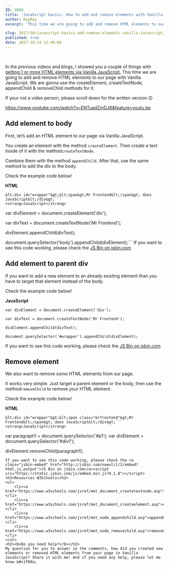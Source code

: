 ```yaml
---
ID: 1068
title: 'JavaScript basics: How to add and remove elements with Vanilla JavaScript'
author: RayRay
excerpt: 'This time we are going to add and remove HTML elements to our page with Vanilla JavaScript. With the createElement, createTextNode & removeChild.'

slug: 2017/10/javascript-basics-add-remove-elements-vanilla-javascript/
published: true
date: 2017-10-24 12:46:04
---
```

&nbsp;

In the previous videos and blogs, I showed you a couple of things with <a href="https://blog.mrfrontend.org/2017/10/javascript-basics-select-one-or-multiple-html-elements/" target="_blank" rel="noopener">getting 1 or more HTML elements via Vanilla JavaScript.</a> This time we are going to add and remove HTML elements to our page with Vanilla JavaScript. We are gonna use the createElement, createTextNode, appendChild &amp; removeChild methods for it.

If your not a video person, please scroll down for the written version 😉

https://www.youtube.com/watch?v=ENTuadZmDJ8&feature=youtu.be
<h2>Add element to body</h2>
First, let’s add an HTML element to our page via Vanilla JavaScript.

You create an element with the method <code>createElement</code>. Then create a text inside of it with the method<code>createTextNode</code>.

Combine them with the method <code>appendChild</code>. After that, use the same method to add the div to the body.

Check the example code below!

<strong>HTML</strong>
```
&lt;div id="wrapper"&gt;&lt;span&gt;Mr Frontend&lt;/span&gt; does JavaScript&lt;/div&gt;```
<strong>JavaScript</strong>
```
var divElement = document.createElement('div');

var divText = document.createTextNode('Mr Frontend');

divElement.appendChild(divText);

document.querySelector('body').appendChild(divElement);```
If you want to see this code working, please check the <a class="jsbin-embed" href="http://jsbin.com/busocuh/2/embed?html,js,output">JS Bin on jsbin.com</a><script src="https://static.jsbin.com/js/embed.min.js?4.1.0"></script>
<h2>Add element to parent div</h2>
If you want to add a new element to an already existing element than you have to target that element instead of the body.

Check the example code below!

<strong>JavaScript</strong>
```
var divElement = document.createElement('div');

var divText = document.createTextNode('Mr Frontend');

divElement.appendChild(divText);

document.querySelector('#wrapper').appendChild(divElement);
```
If you want to see this code working, please check the <a class="jsbin-embed" href="http://jsbin.com/vidoroc/2/embed?html,js,output">JS Bin on jsbin.com</a><script src="https://static.jsbin.com/js/embed.min.js?4.1.0"></script>
<h2>Remove element</h2>
We also want to remove some HTML elements from our page.

It works very simple. Just target a parent element or the body, then use the method<code>removeChild</code> to remove your HTML element.

Check the example code below!

<strong>HTML</strong>
```
&lt;div id="wrapper"&gt;&lt;span class="mrfrontend"&gt;Mr Frontend&lt;/span&gt; does JavaScript&lt;/div&gt;```
<strong>JavaScript</strong>
```
var paragraph1 = document.querySelector('#p1'); 
var divElement = document.querySelector('#div1'); 

divElement.removeChild(paragraph1);
```
If you want to see this code working, please check the <a class="jsbin-embed" href="http://jsbin.com/nowulit/2/embed?html,js,output">JS Bin on jsbin.com</a><script src="https://static.jsbin.com/js/embed.min.js?4.1.0"></script>
<h2>Resources W3Schools</h2>
<ul>
 	<li><a href="https://www.w3schools.com/jsref/met_document_createtextnode.asp">createTextNode</a></li>
 	<li><a href="https://www.w3schools.com/jsref/met_document_createelement.asp">createElement</a></li>
 	<li><a href="https://www.w3schools.com/jsref/met_node_appendchild.asp">appendChild</a></li>
 	<li><a href="https://www.w3schools.com/jsref/met_node_removechild.asp">removeChild</a></li>
</ul>
<h2><b>Do you need help?</b></h2>
My question for you to answer in the comments, how did you created new elements or removed HTML elements from your page in Vanilla JavaScript? Share it with me! And if you need any help, please let me know &#x1f60a;
